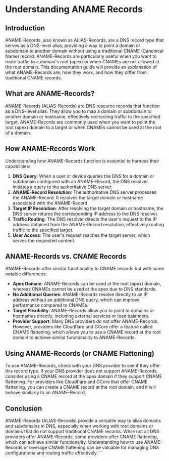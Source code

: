 # Understanding ANAME Records

## Introduction
ANAME-Records, also known as ALIAS-Records, are a DNS record type that serves as a DNS-level alias, providing a way to point a domain or subdomain to another domain without using a traditional CNAME (Canonical Name) record. ANAME-Records are particularly useful when you want to route traffic to a domain's root (apex) or when CNAMEs are not allowed at the root domain. This documentation guide will provide an explanation of what ANAME-Records are, how they work, and how they differ from traditional CNAME records.

## What are ANAME-Records?
ANAME-Records (ALIAS-Records) are DNS resource records that function as a DNS-level alias. They allow you to map a domain or subdomain to another domain or hostname, effectively redirecting traffic to the specified target. ANAME-Records are commonly used when you want to point the root (apex) domain to a target or when CNAMEs cannot be used at the root of a domain.

## How ANAME-Records Work
Understanding how ANAME-Records function is essential to harness their capabilities:

1. **DNS Query**: When a user or device queries the DNS for a domain or subdomain configured with an ANAME-Record, the DNS resolver initiates a query to the authoritative DNS server.
2. **ANAME-Record Resolution**: The authoritative DNS server processes the ANAME-Record. It resolves the target domain or hostname associated with the ANAME-Record.
3. **Target IP Resolution**: After resolving the target domain or hostname, the DNS server returns the corresponding IP address to the DNS resolver.
4. **Traffic Routing**: The DNS resolver directs the user's request to the IP address obtained from the ANAME-Record resolution, effectively routing traffic to the specified target.
5. **User Access**: The user's request reaches the target server, which serves the requested content.

## ANAME-Records vs. CNAME Records
ANAME-Records offer similar functionality to CNAME records but with some notable differences:

- **Apex Domain**: ANAME-Records can be used at the root (apex) domain, whereas CNAMEs cannot be used at the apex due to DNS standards.
- **No Additional Queries**: ANAME-Records resolve directly to an IP address without an additional DNS query, which can improve performance compared to CNAMEs.
- **Target Flexibility**: ANAME-Records allow you to point to domains or hostnames directly, including external services or load balancers.
- **Provider Support**: Many DNS providers do not offer ANAME-Records. However, providers like Cloudflare and GCore offer a feature called CNAME flattening, which allows you to use a CNAME record at the root domain to achieve similar functionality to ANAME-Records.

## Using ANAME-Records (or CNAME Flattening)
To use ANAME-Records, check with your DNS provider to see if they offer this record type. If your DNS provider does not support ANAME-Records, consider using a CNAME record at the apex domain if they support CNAME flattening. For providers like Cloudflare and GCore that offer CNAME flattening, you can create a CNAME record at the root domain, and it will behave similarly to an ANAME-Record.

## Conclusion
ANAME-Records (ALIAS-Records) provide a versatile way to alias domains and subdomains in DNS, especially when working with root domains or domains that do not support traditional CNAME records. While not all DNS providers offer ANAME-Records, some providers offer CNAME flattening, which can achieve similar functionality. Understanding how to use ANAME-Records or leverage CNAME flattening can be valuable for managing DNS configurations and routing traffic effectively.```
